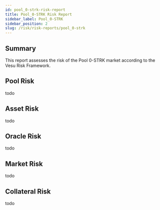 ```yaml
---
id: pool_0-strk-risk-report
title: Pool_0-STRK Risk Report
sidebar_label: Pool_0-STRK
sidebar_position: 2
slug: /risk/risk-reports/pool_0-strk
---
```



## Summary

This report assesses the risk of the Pool 0-STRK market according to the Vesu Risk Framework.

## Pool Risk

todo

## Asset Risk

todo

## Oracle Risk

todo

## Market Risk

todo

## Collateral Risk

todo